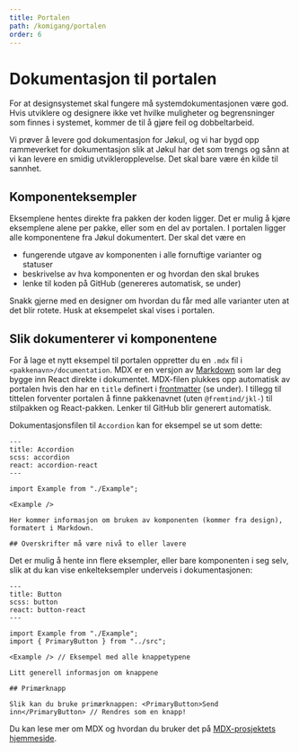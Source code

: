 ```yaml
---
title: Portalen
path: /komigang/portalen
order: 6
---
```


# Dokumentasjon til portalen

For at designsystemet skal fungere må systemdokumentasjonen være god. Hvis utviklere og designere ikke vet hvilke muligheter og begrensninger som finnes i systemet, kommer de til å gjøre feil og dobbeltarbeid.

Vi prøver å levere god dokumentasjon for Jøkul, og vi har bygd opp rammeverket for dokumentasjon slik at Jøkul har det som trengs og sånn at vi kan levere en smidig utvikleropplevelse. Det skal bare være én kilde til sannhet.

## Komponenteksempler
Eksemplene hentes direkte fra pakken der koden ligger. Det er mulig å kjøre eksemplene alene per pakke, eller som en del av portalen. I portalen ligger alle komponentene fra Jøkul dokumentert. Der skal det være en

-   fungerende utgave av komponenten i alle fornuftige varianter og statuser
-   beskrivelse av hva komponenten er og hvordan den skal brukes
-   lenke til koden på GitHub (genereres automatisk, se under)

Snakk gjerne med en designer om hvordan du får med alle varianter uten at det blir rotete. Husk at eksempelet skal vises i portalen.

## Slik dokumenterer vi komponentene

For å lage et nytt eksempel til portalen oppretter du en `.mdx` fil i `<pakkenavn>/documentation`. MDX er en versjon av [Markdown](https://www.markdownguide.org) som lar deg bygge inn React direkte i dokumentet. MDX-filen plukkes opp automatisk av portalen hvis den har en `title` definert i [frontmatter](https://www.gatsbyjs.org/docs/adding-markdown-pages/#frontmatter-for-metadata-in-markdown-files) (se under). I tillegg til tittelen forventer portalen å finne pakkenavnet (uten `@fremtind/jkl-`) til stilpakken og React-pakken. Lenker til GitHub blir generert automatisk.

Dokumentasjonsfilen til `Accordion` kan for eksempel se ut som dette:

```mdx
---
title: Accordion
scss: accordion
react: accordion-react
---

import Example from "./Example";

<Example />

Her kommer informasjon om bruken av komponenten (kommer fra design), formatert i Markdown.

## Overskrifter må være nivå to eller lavere
```

Det er mulig å hente inn flere eksempler, eller bare komponenten i seg selv, slik at du kan vise enkelteksempler underveis i dokumentasjonen:

```mdx
---
title: Button
scss: button
react: button-react
---

import Example from "./Example";
import { PrimaryButton } from "../src";

<Example /> // Eksempel med alle knappetypene

Litt generell informasjon om knappene

## Primærknapp

Slik kan du bruke primærknappen: <PrimaryButton>Send inn</PrimaryButton> // Rendres som en knapp!
```

Du kan lese mer om MDX og hvordan du bruker det på [MDX-prosjektets hjemmeside](https://mdxjs.com/).
